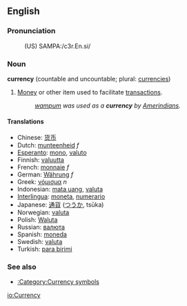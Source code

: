 ==English==
===Pronunciation===
:(US) SAMPA:/c3r.En.si/

===Noun===
{{wikipedia}}
'''currency''' (countable and uncountable; plural: [[currencies]])

# [[Money]] or other item used to facilitate [[transaction]]s.
#:''[[wampum]] was used as a '''currency''' by [[Amerindian]]s.''

====Translations====
*Chinese: [[货币]]
*Dutch: [[munteenheid]] ''f''
*[[Esperanto]]: [[mono]], [[valuto]]
*Finnish: [[valuutta]]
*French: [[monnaie]] ''f''
*German: [[Währung]] ''f''
*Greek: [[νόμισμα]] ''n''
*Indonesian: [[mata uang]], [[valuta]]
*[[Interlingua]]: [[moneta]], [[numerario]]
*Japanese: [[通貨]] ([[つうか]], tsūka)
*Norwegian: [[valuta]]
*Polish: [[Waluta]]
*Russian: [[валюта]]
*Spanish: [[moneda]]
*Swedish: [[valuta]]
*Turkish: [[para birimi]]

===See also===
*[[:Category:Currency symbols]]

[[io:Currency]]